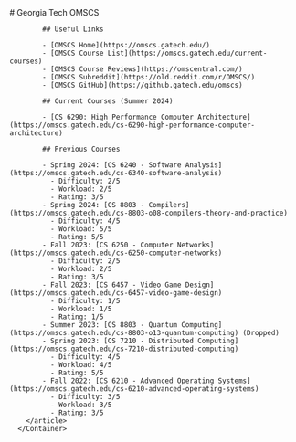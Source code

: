 
<Layout title="Georgia Tech" description="Georgia Tech's OMSCS program">
  <FooterWrapper>
    <Navbar />
      <Container width="narrow">
        <article class="prose mt-10 mb-10 ml-8 mr-8 prose-invert">
            # Georgia Tech OMSCS

            ## Useful Links

            - [OMSCS Home](https://omscs.gatech.edu/)
            - [OMSCS Course List](https://omscs.gatech.edu/current-courses)
            - [OMSCS Course Reviews](https://omscentral.com/)
            - [OMSCS Subreddit](https://old.reddit.com/r/OMSCS/)
            - [OMSCS GitHub](https://github.gatech.edu/omscs)

            ## Current Courses (Summer 2024)

            - [CS 6290: High Performance Computer Architecture](https://omscs.gatech.edu/cs-6290-high-performance-computer-architecture)

            ## Previous Courses

            - Spring 2024: [CS 6240 - Software Analysis](https://omscs.gatech.edu/cs-6340-software-analysis)
              - Difficulty: 2/5
              - Workload: 2/5
              - Rating: 3/5
            - Spring 2024: [CS 8803 - Compilers](https://omscs.gatech.edu/cs-8803-o08-compilers-theory-and-practice)
              - Difficulty: 4/5
              - Workload: 5/5
              - Rating: 5/5
            - Fall 2023: [CS 6250 - Computer Networks](https://omscs.gatech.edu/cs-6250-computer-networks)
              - Difficulty: 2/5
              - Workload: 2/5
              - Rating: 3/5
            - Fall 2023: [CS 6457 - Video Game Design](https://omscs.gatech.edu/cs-6457-video-game-design)
              - Difficulty: 1/5
              - Workload: 1/5
              - Rating: 1/5
            - Summer 2023: [CS 8803 - Quantum Computing](https://omscs.gatech.edu/cs-8803-o13-quantum-computing) (Dropped)
            - Spring 2023: [CS 7210 - Distributed Computing](https://omscs.gatech.edu/cs-7210-distributed-computing)
              - Difficulty: 4/5
              - Workload: 4/5
              - Rating: 5/5
            - Fall 2022: [CS 6210 - Advanced Operating Systems](https://omscs.gatech.edu/cs-6210-advanced-operating-systems)
              - Difficulty: 3/5
              - Workload: 3/5
              - Rating: 3/5
        </article>
      </Container>

  </FooterWrapper>
</Layout>
